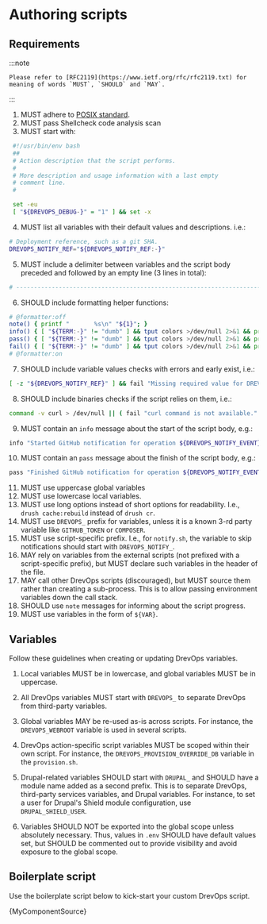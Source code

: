# Authoring scripts

## Requirements

:::note

    Please refer to [RFC2119](https://www.ietf.org/rfc/rfc2119.txt) for meaning of words `MUST`, `SHOULD` and `MAY`.

:::

1. MUST adhere to [POSIX standard](https://en.wikipedia.org/wiki/POSIX).
2. MUST pass Shellcheck code analysis scan
3. MUST start with:
```bash
 #!/usr/bin/env bash
 ##
 # Action description that the script performs.
 #
 # More description and usage information with a last empty
 # comment line.
 #

 set -eu
 [ "${DREVOPS_DEBUG-}" = "1" ] && set -x
```
4. MUST list all variables with their default values and descriptions. i.e.:
```bash
# Deployment reference, such as a git SHA.
DREVOPS_NOTIFY_REF="${DREVOPS_NOTIFY_REF:-}"
```
5. MUST include a delimiter between variables and the script body preceded and
   followed by an empty line (3 lines in total):
```bash
# ------------------------------------------------------------------------------
```
6. SHOULD include formatting helper functions:
```bash
# @formatter:off
note() { printf "       %s\n" "${1}"; }
info() { [ "${TERM:-}" != "dumb" ] && tput colors >/dev/null 2>&1 && printf "\033[34m[INFO] %s\033[0m\n" "${1}" || printf "[INFO] %s\n" "${1}"; }
pass() { [ "${TERM:-}" != "dumb" ] && tput colors >/dev/null 2>&1 && printf "\033[32m[ OK ] %s\033[0m\n" "${1}" || printf "[ OK ] %s\n" "${1}"; }
fail() { [ "${TERM:-}" != "dumb" ] && tput colors >/dev/null 2>&1 && printf "\033[31m[FAIL] %s\033[0m\n" "${1}" || printf "[FAIL] %s\n" "${1}"; }
# @formatter:on
```
7. SHOULD include variable values checks with errors and early exist, i.e.:
```bash
[ -z "${DREVOPS_NOTIFY_REF}" ] && fail "Missing required value for DREVOPS_NOTIFY_REF" && exit 1
```
8. SHOULD include binaries checks if the script relies on them, i.e.:
```bash
command -v curl > /dev/null || ( fail "curl command is not available." && exit 1 )
```
9. MUST contain an `info` message about the start of the script body, e.g.:
```bash
info "Started GitHub notification for operation ${DREVOPS_NOTIFY_EVENT}"
```
10. MUST contain an `pass` message about the finish of the script body, e.g.:
```bash
pass "Finished GitHub notification for operation ${DREVOPS_NOTIFY_EVENT}"
```
11. MUST use uppercase global variables
12. MUST use lowercase local variables.
13. MUST use long options instead of short options for readability. I.e., `drush cache:rebuild` instead of `drush cr`.
14. MUST use `DREVOPS_` prefix for variables, unless it is a known 3-rd party
    variable like `GITHUB_TOKEN` or `COMPOSER`.
15. MUST use script-specific prefix. I.e., for `notify.sh`, the variable to skip
    notifications should start with `DREVOPS_NOTIFY_`.
16. MAY rely on variables from the external scripts (not prefixed with a
    script-specific prefix), but MUST declare such variables in the header of
    the file.
17. MAY call other DrevOps scripts (discouraged), but MUST source them rather
    than creating a sub-process. This is to allow passing environment variables
    down the call stack.
18. SHOULD use `note` messages for informing about the script progress.
19. MUST use variables in the form of `${VAR}`.


## Variables

Follow these guidelines when creating or updating DrevOps variables.

1. Local variables MUST be in lowercase, and global variables MUST be in
   uppercase.

2. All DrevOps variables MUST start with `DREVOPS_` to separate DrevOps from
   third-party variables.

3. Global variables MAY be re-used as-is across scripts. For instance, the
   `DREVOPS_WEBROOT` variable is used in several scripts.

4. DrevOps action-specific script variables MUST be scoped within their own
   script. For instance, the `DREVOPS_PROVISION_OVERRIDE_DB`
   variable in the `provision.sh`.

5. Drupal-related variables SHOULD start with `DRUPAL_` and SHOULD have a module
   name added as a second prefix. This is to separate DrevOps,  third-party
   services variables, and Drupal variables. For instance, to set
   a user for Drupal's Shield module configuration, use `DRUPAL_SHIELD_USER`.

6. Variables SHOULD NOT be exported into the global scope unless absolutely
   necessary. Thus, values in `.env` SHOULD have default values set, but SHOULD
   be commented out to provide visibility and avoid exposure to the global scope.

## Boilerplate script

Use the boilerplate script below to kick-start your custom DrevOps script.


<CodeBlock language="bash">{MyComponentSource}</CodeBlock>
